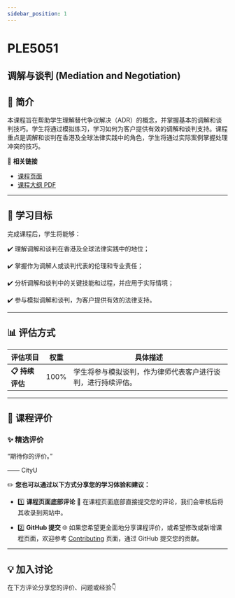 ```yaml
---
sidebar_position: 1
---
```


# PLE5051
## 调解与谈判 (Mediation and Negotiation)

## **📘 简介**
本课程旨在帮助学生理解替代争议解决（ADR）的概念，并掌握基本的调解和谈判技巧。学生将通过模拟练习，学习如何为客户提供有效的调解和谈判支持。课程重点是调解和谈判在香港及全球法律实践中的角色，学生将通过实际案例掌握处理冲突的技巧。

🔗 **相关链接**
- [课程页面](https://www.cityu.edu.hk/catalogue/pg/202526/course/PLE5051.htm)
- [课程大纲 PDF](https://www.cityu.edu.hk/catalogue/pg/202526/course/PLE5051.pdf)

---

## **🎯 学习目标**

完成课程后，学生将能够：

✔️ 理解调解和谈判在香港及全球法律实践中的地位；

✔️ 掌握作为调解人或谈判代表的伦理和专业责任；

✔️ 分析调解和谈判中的关键技能和过程，并应用于实际情境；

✔️ 参与模拟调解和谈判，为客户提供有效的法律支持。

---

## **📊 评估方式**

| **评估项目**          | **权重** | **具体描述**                                                                                       |
|----------------------|---------|---------------------------------------------------------------------------------------------------|
| **📋 持续评估**       | 100%    | 学生将参与模拟谈判，作为律师代表客户进行谈判，进行持续评估。                                     |

---

## **💬 课程评价**

### ✨ **精选评价**
<div className={commentStyles.commentBox}>
    <p className={commentStyles.commentText}>
        “期待你的评价。”
    </p>
    <p className={commentStyles.commentAuthor}>—— CityU</p>
</div>

✏️ **您也可以通过以下方式分享您的学习体验和建议：**

- 1️⃣ **课程页面底部评论**
💬 在课程页面底部直接提交您的评论，我们会审核后将其收录到网站中。

- 2️⃣ **GitHub 提交**
🌐 如果您希望更全面地分享课程评价，或希望修改或新增课程页面，欢迎参考 [Contributing](/contributing) 页面，通过 GitHub 提交您的贡献。

---

## **💡 加入讨论**

在下方评论分享您的评价、问题或经验👇
<Utterances />